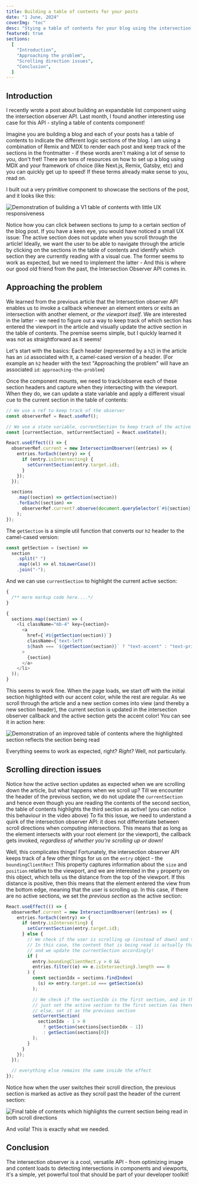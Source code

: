 ```yaml
---
title: Building a table of contents for your posts
date: "1 June, 2024"
coverImg: "toc"
desc: "Stying a table of contents for your blog using the intersection observer API"
featured: true
sections:
  [
    "Introduction",
    "Approaching the problem",
    "Scrolling direction issues",
    "Conclusion",
  ]
---
```


## Introduction

I recently wrote a post about building an expandable list component using the intersection observer API.
Last month, I found another interesting use case for this API - styling a table of contents component!

Imagine you are building a blog and each of your posts has a table of contents to indicate the different
logic sections of the blog. I am using a combination of Remix and MDX to render each post and keep track of
the sections in the frontmatter - if these words aren't making a lot of sense to you, don't fret!
There are tons of resources on how to set up a blog using MDX and your framework of choice (like Next.js, Remix, Gatsby, etc)
and you can quickly get up to speed! If these terms already make sense to you, read on.

I built out a very primitive component to showcase the sections of the post, and it looks like this:

<img
  src="/posts/resources/toc/toc-1"
  alt="Demonstration of building a V1 table of contents with little UX responsiveness"
  class="image-gif"
/>

Notice how you can click between sections to jump to a certain section of the blog post. If you have a keen eye, you would have noticed a small UX issue:
The active section does not update when you scroll through the article! Ideally, we want the user to be able to navigate through the article by clicking on the sections
in the table of contents and identify which section they are currently reading with a visual cue. The former seems to work as expected, but we need to
implement the latter - And this is where our good old friend from the past, the Intersection Observer API comes in.

## Approaching the problem

We learned from the previous article that the Intersection observer API enables us to invoke a callback whenever an element enters or exits an intersection with another element, _or the viewport itself_.
We are interested in the latter - we need to figure out a way to keep track of which section has entered the viewport in the article and visually update the
active section in the table of contents. The premise seems simple, but I quickly learned it was not as straightforward as it seems!

Let's start with the basics: Each header (represented by a `h2`) in the article has an `id` associated with it, a camel-cased version of a header.
(For example an `h2` header with the text "Approaching the problem" will have an associated `id`: `approaching-the-problem`)

Once the component mounts, we need to track/observe each of these section headers and capture when they intersecting with the viewport. When they do, we can
update a state variable and apply a different visual cue to the current section in the table of contents:

```js
// We use a ref to keep track of the observer
const observerRef = React.useRef();

// We use a state variable, currentSection to keep track of the active section
const [currentSection, setCurrentSection] = React.useState();

React.useEffect(() => {
  observerRef.current = new IntersectionObserver((entries) => {
    entries.forEach((entry) => {
      if (entry.isIntersecting) {
        setCurrentSection(entry.target.id);
      }
    });
  });

  sections
    .map((section) => getSection(section))
    .forEach((section) =>
      observerRef.current?.observe(document.querySelector(`#${section}`))
    );
});
```

The `getSection` is a simple util function that converts our `h2` header to the camel-cased version:

```js
const getSection = (section) =>
  section
    .split(" ")
    .map((el) => el.toLowerCase())
    .join("-");
```

And we can use `currentSection` to highlight the current active section:

```js
{
  /** more markup code here....*/
}

{
  sections.map((section) => (
    <li className="mb-4" key={section}>
      <a
        href={`#${getSection(section)}`}
        className={`text-left 
        ${hash === `${getSection(section)}` ? "text-accent" : "text-primary"}`}
      >
        {section}
      </a>
    </li>
  ));
}
```

This seems to work fine. When the page loads, we start off with the initial section highlighted with our accent color, while the rest are regular.
As we scroll through the article and a new section comes into view (and thereby a new section header), the current section is updated in the intersection
observer callback and the active section gets the accent color! You can see it in action here:

<img
  src="/posts/resources/toc/toc-2"
  alt="Demonstration of an improved table of contents where the highlighted section reflects the section being read"
  class="image-gif"
/>

Everything seems to work as expected, right? _Right?_ Well, not particularly.

## Scrolling direction issues

Notice how the active section updates as expected when we are scrolling down the article, but what happens when we scroll up? Till we encounter the header
of the previous section, we do not update the `currentSection` and hence even though you are reading the contents of the second section, the table of contents
highlights the third section as active! (you can notice this behaviour in the video above)
To fix this issue, we need to understand a quirk of the intersection observer API: it does not differentiate between scroll directions when computing intersections.
This means that as long as the element intersects with your root element (or the viewport), the callback gets invoked, _regardless of whether you're scrolling up or down!_

Well, this complicates things! Fortunately, the intersection observer API keeps track of a few other things for us on the `entry` object - the `boundingClientRect`
This property captures information about the `size` and `position` relative to the viewport, and we are interested in the `y` property on this object, which tells us
the distance from the top of the viewport. If this distance is positive, then this means that the element entered the view from the bottom edge, meaning that the user is scrolling up.
In this case, if there are no active sections, we set the _previous section_ as the active section:

```js
React.useEffect(() => {
  observerRef.current = new IntersectionObserver((entries) => {
    entries.forEach((entry) => {
      if (entry.isIntersecting) {
        setCurrentSection(entry.target.id);
      } else {
        // We check if the user is scrolling up (instead of down) and there are no intersecting elements
        // In this case, the content that is being read is actually that of the previous section
        // and we update the currentSection accordingly!
        if (
          entry.boundingClientRect.y > 0 &&
          entries.filter((e) => e.isIntersecting).length === 0
        ) {
          const sectionIdx = sections.findIndex(
            (s) => entry.target.id === getSection(s)
          );

          // We check if the sectionIdx is the first section, and in that case,
          // just set the active section to the first section (as there will be no zeroth section!)
          // else, set it as the previous section
          setCurrentSection(
            sectionIdx - 1 > 0
              ? getSection(sections[sectionIdx - 1])
              : getSection(sections[0])
          );
        }
      }
    });
  });

  // everything else remains the same inside the effect
});
```

Notice how when the user switches their scroll direction, the previous section is marked as active as they scroll past the header of the current section:

<img
  src="/posts/resources/toc/toc-3"
  alt="Final table of contents which highlights the current section being read in both scroll directions"
  class="image-gif"
/>

And voila! This is exactly what we needed.

## Conclusion

The intersection observer is a cool, versatile API - from optimizing image and content loads to detecting intersections
in components and viewports, it's a simple, yet powerful tool that should be part of your developer toolkit!
